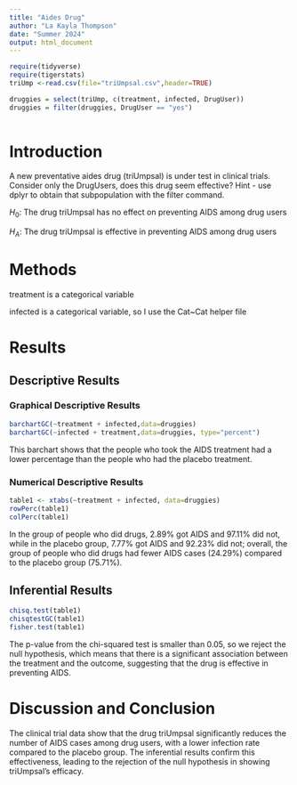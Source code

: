 ```yaml
---
title: "Aides Drug"
author: "La Kayla Thompson"
date: "Summer 2024"
output: html_document
---
```


```r
require(tidyverse)
require(tigerstats)
triUmp <-read.csv(file="triUmpsal.csv",header=TRUE)

druggies = select(triUmp, c(treatment, infected, DrugUser))
druggies = filter(druggies, DrugUser == "yes")
                  
```

# Introduction

<!--In this section you explain what you are trying to show.  Where did the data come from?  What is the research or other question you are trying to answer?.  If you skimp in this section expect to be marked down in your grade. Paint a picture of the project a couple of paragraphs is expected!-->

A new  preventative aides drug (triUmpsal) is under test in clinical trials. Consider only the DrugUsers, does this drug seem effective?  Hint - use dplyr to obtain that subpopulation with the filter command.

$H_0$: The drug triUmpsal has no effect on preventing AIDS among drug users

$H_A$: The drug triUmpsal is effective in preventing AIDS among drug users

# Methods

<!--Decide on your methods:  use "variable analysis" or other appropriate descriptors.  Make sure to choose at least one graphical method and at least one numerical method. Discuss what data manipulations may be needed for example subsetting or other binning procedures and what sort of graphical displays and inferential tools will be used!-->

treatment is a categorical variable

infected is a categorical variable, so I use the Cat~Cat helper file

# Results

<!--Divide this section into two sub-sections:  One for your descriptive  results and one for your inferential results.!-->

## Descriptive Results

### Graphical Descriptive Results

<!--Graphical results here.  Make sure to show your code.  Provide appropriate labels for axes, giving units if possible, and provide a good title for the graph, too.  Use the graphical results to describe the patterns if any that exist in the data as focused toward the research question. Bottom line is to explain the features of the graph that are relevant to conforming or departing to what is expected by your null hypothesis !-->

```r
barchartGC(~treatment + infected,data=druggies)
barchartGC(~infected + treatment,data=druggies, type="percent")

```

This barchart shows that the people who took the AIDS treatment had a lower percentage than the people who had the placebo treatment.

### Numerical Descriptive Results

<!--Numerical results go here. Use the numerical results to describe the patterns if any that exist in the data as focused toward the research question!-->

```r
table1 <- xtabs(~treatment + infected, data=druggies)
rowPerc(table1)
colPerc(table1)
```

In the group of people who did drugs, 2.89% got AIDS and 97.11% did not, while in the placebo group, 7.77% got AIDS and 92.23% did not; overall, the group of people who did drugs had fewer AIDS cases (24.29%) compared to the placebo group (75.71%).

## Inferential Results

<!--State hypothesis clearly.  Make sure your discussion of the inferential test covers all the aspects that the test output produces, such as test statistic, p-value etc.  Make a decision about the null hypothesis, explain the assumptions on which the selected test/procedure was based, and why the chosen procedure satisfys the assumptions and is appropriate to answer the research question!-->


```r
chisq.test(table1)
chisqtestGC(table1)
fisher.test(table1)
```

The p-value from the chi-squared test is smaller than 0.05, so we reject the null hypothesis, which means that there is a significant association between the treatment and the outcome, suggesting that the drug is effective in preventing AIDS.

# Discussion and Conclusion

<!--Discussion and conclusion here.  If you found a relationship be sure to consider whether the relationship occurs because one of the variavbles causes the other, or whether they perhasps are related for some other reason.  Watch the chapter 6 videos from the GeorgeTown videos collection.!-->

The clinical trial data show that the drug triUmpsal significantly reduces the number of AIDS cases among drug users, with a lower infection rate compared to the placebo group. The inferential results confirm this effectiveness, leading to the rejection of the null hypothesis in showing triUmpsal's efficacy.
